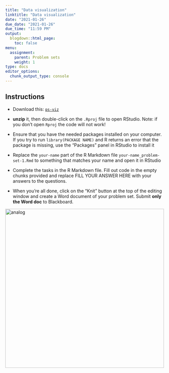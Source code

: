 ```yaml
---
title: "Data visualization"
linktitle: "Data visualization"
date: "2021-01-26"
due_date: "2021-01-26"
due_time: "11:59 PM"
output:
  blogdown::html_page:
    toc: false
menu:
  assignment:
    parent: Problem sets
    weight: 1
type: docs
editor_options: 
  chunk_output_type: console
---
```


## Instructions


- Download this: <i class="far fa-file-archive"></i> [`ps-viz`](/files/ps-viz.zip)

- **unzip** it, then double-click on the `.Rproj` file to open RStudio. Note: if you don't open `Rproj` the code will not work!

- Ensure that you have the needed packages installed on your computer. If you try to run `library(PACKAGE NAME)` and R returns an error that the package is missing, use the “Packages” panel in RStudio to install it

- Replace the `your-name` part of the R Markdown file `your-name_problem-set-1.Rmd` to something that matches your name and open it in RStudio

- Complete the tasks in the R Markdown file. Fill out code in the empty chunks provided and replace FILL YOUR ANSWER HERE with your answers to the questions.

- When you’re all done, click on the “Knit” button at the top of the editing window and create a Word document of your problem set. Submit **only the Word doc** to Blackboard.



<img src="/images/assignment/knit-button.png" alt="analog" width="500"/>
